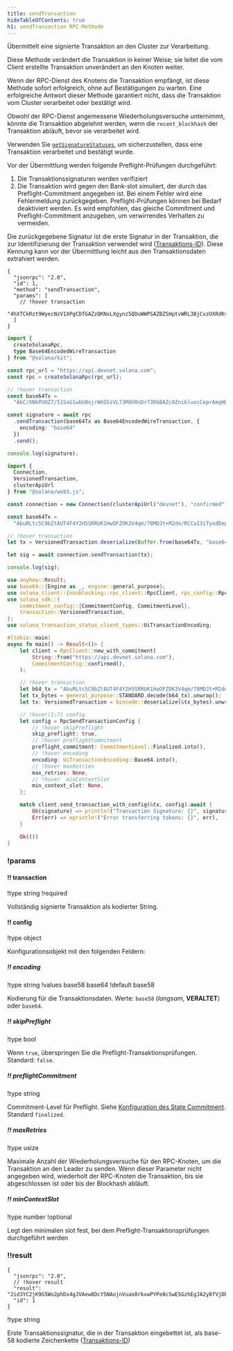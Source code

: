```yaml
---
title: sendTransaction
hideTableOfContents: true
h1: sendTransaction RPC-Methode
---
```


Übermittelt eine signierte Transaktion an den Cluster zur Verarbeitung.

Diese Methode verändert die Transaktion in keiner Weise; sie leitet die vom
Client erstellte Transaktion unverändert an den Knoten weiter.

Wenn der RPC-Dienst des Knotens die Transaktion empfängt, ist diese Methode
sofort erfolgreich, ohne auf Bestätigungen zu warten. Eine erfolgreiche Antwort
dieser Methode garantiert nicht, dass die Transaktion vom Cluster verarbeitet
oder bestätigt wird.

Obwohl der RPC-Dienst angemessene Wiederholungsversuche unternimmt, könnte die
Transaktion abgelehnt werden, wenn die `recent_blockhash` der Transaktion
abläuft, bevor sie verarbeitet wird.

Verwenden Sie [`getSignatureStatuses`](/docs/rpc/http/getsignaturestatuses), um
sicherzustellen, dass eine Transaktion verarbeitet und bestätigt wurde.

Vor der Übermittlung werden folgende Preflight-Prüfungen durchgeführt:

1. Die Transaktionssignaturen werden verifiziert
2. Die Transaktion wird gegen den Bank-slot simuliert, der durch das
   Preflight-Commitment angegeben ist. Bei einem Fehler wird eine Fehlermeldung
   zurückgegeben. Preflight-Prüfungen können bei Bedarf deaktiviert werden. Es
   wird empfohlen, das gleiche Commitment und Preflight-Commitment anzugeben, um
   verwirrendes Verhalten zu vermeiden.

Die zurückgegebene Signatur ist die erste Signatur in der Transaktion, die zur
Identifizierung der Transaktion verwendet wird
([Transaktions-ID](/docs/references/terminology#transaction-id)). Diese Kennung
kann vor der Übermittlung leicht aus den Transaktionsdaten extrahiert werden.

<APIMethod>

```jsonc !!request curl
{
  "jsonrpc": "2.0",
  "id": 1,
  "method": "sendTransaction",
  "params": [
    // !hover transaction
    "4hXTCkRzt9WyecNzV1XPgCDfGAZzQKNxLXgynz5QDuWWPSAZBZSHptvWRL3BjCvzUXRdKvHL2b7yGrRQcWyaqsaBCncVG7BFggS8w9snUts67BSh3EqKpXLUm5UMHfD7ZBe9GhARjbNQMLJ1QD3Spr6oMTBU6EhdB4RD8CP2xUxr2u3d6fos36PD98XS6oX8TQjLpsMwncs5DAMiD4nNnR8NBfyghGCWvCVifVwvA8B8TJxE1aiyiv2L429BCWfyzAme5sZW8rDb14NeCQHhZbtNqfXhcp2tAnaAT"
  ]
}
```

```ts !!request title="Kit"
import {
  createSolanaRpc,
  type Base64EncodedWireTransaction
} from "@solana/kit";

const rpc_url = "https://api.devnet.solana.com";
const rpc = createSolanaRpc(rpc_url);

// !hover transaction
const base64Tx =
  "AbC/XNkPUUZ7/51SaG1wbG0ojrWHIGzVL73M8hRnDr73RkBAZc0ZnikluvcCeprAmqHDJrcPxPUbvEJMVBIiVQeAAQABAzfDSQC/GjcggrLsDpYz7jAlT+Gca846HqtFb8UQMM9cCWPIi4AX32PV8HrY7/1WgoRc3IATttceZsUMeQ1qx7UAAAAAAAAAAAAAAAAAAAAAAAAAAAAAAAAAAAAAAAAAAIgsVWEgMTiOYp63gTtuYGw+izfm6wKQdivpiXQBpNnYAQICAAEMAgAAAEBCDwAAAAAAAA==";

const signature = await rpc
  .sendTransaction(base64Tx as Base64EncodedWireTransaction, {
    encoding: "base64"
  })
  .send();

console.log(signature);
```

```ts !!request title="web3.js"
import {
  Connection,
  VersionedTransaction,
  clusterApiUrl
} from "@solana/web3.js";

const connection = new Connection(clusterApiUrl("devnet"), "confirmed");

const base64Tx =
  "AbuRLtc5C9bZtAUT4F4Y2H5SRRUK1HwOFZOK3V4qm/78MDJt+M2de/RCCaI3iTyodDepmrkUWbss0XRHS0lk5AOAAQABAzfDSQC/GjcggrLsDpYz7jAlT+Gca846HqtFb8UQMM9cCWPIi4AX32PV8HrY7/1WgoRc3IATttceZsUMeQ1qx7UAAAAAAAAAAAAAAAAAAAAAAAAAAAAAAAAAAAAAAAAAAD2dTRgcJmzcoGH1R3c2WqtHah2H19KvbC1p6BxLDqfoAQICAAEMAgAAAADKmjsAAAAAAA==";

// !hover transaction
let tx = VersionedTransaction.deserialize(Buffer.from(base64Tx, "base64"));

let sig = await connection.sendTransaction(tx);

console.log(sig);
```

```rs !!request title="Rust"
use anyhow::Result;
use base64::{Engine as _, engine::general_purpose};
use solana_client::{nonblocking::rpc_client::RpcClient, rpc_config::RpcSendTransactionConfig};
use solana_sdk::{
    commitment_config::{CommitmentConfig, CommitmentLevel},
    transaction::VersionedTransaction,
};
use solana_transaction_status_client_types::UiTransactionEncoding;

#[tokio::main]
async fn main() -> Result<()> {
    let client = RpcClient::new_with_commitment(
        String::from("https://api.devnet.solana.com"),
        CommitmentConfig::confirmed(),
    );

    // !hover transaction
    let b64_tx = "AbuRLtc5C9bZtAUT4F4Y2H5SRRUK1HwOFZOK3V4qm/78MDJt+M2de/RCCaI3iTyodDepmrkUWbss0XRHS0lk5AOAAQABAzfDSQC/GjcggrLsDpYz7jAlT+Gca846HqtFb8UQMM9cCWPIi4AX32PV8HrY7/1WgoRc3IATttceZsUMeQ1qx7UAAAAAAAAAAAAAAAAAAAAAAAAAAAAAAAAAAAAAAAAAAD2dTRgcJmzcoGH1R3c2WqtHah2H19KvbC1p6BxLDqfoAQICAAEMAgAAAADKmjsAAAAAAA==";
    let tx_bytes = general_purpose::STANDARD.decode(b64_tx).unwrap();
    let tx: VersionedTransaction = bincode::deserialize(&tx_bytes).unwrap();

    // !hover(1:7) config
    let config = RpcSendTransactionConfig {
        // !hover skipPreflight
        skip_preflight: true,
        // !hover preflightCommitment
        preflight_commitment: CommitmentLevel::Finalized.into(),
        // !hover encoding
        encoding: UiTransactionEncoding::Base64.into(),
        // !hover maxRetries
        max_retries: None,
        // !hover  minContextSlot
        min_context_slot: None,
    };

    match client.send_transaction_with_config(&tx, config).await {
        Ok(signature) => println!("Transaction Signature: {}", signature),
        Err(err) => eprintln!("Error transferring tokens: {}", err),
    }

    Ok(())
}
```

### !params

#### !! transaction

!type string
!required

Vollständig signierte Transaktion als kodierter String.

#### !! config

!type object

Konfigurationsobjekt mit den folgenden Feldern:

##### !! encoding

!type string
!values base58 base64
!default base58

Kodierung für die Transaktionsdaten. Werte: `base58` (_langsam_, **VERALTET**)
oder `base64`.

##### !! skipPreflight

!type bool

Wenn `true`, überspringen Sie die Preflight-Transaktionsprüfungen. Standard:
`false`.

##### !! preflightCommitment

!type string

Commitment-Level für Preflight. Siehe
[Konfiguration des State Commitment](/docs/rpc/index.mdx#configuring-state-commitment).
Standard `finalized`.

##### !! maxRetries

!type usize

Maximale Anzahl der Wiederholungsversuche für den RPC-Knoten, um die Transaktion
an den Leader zu senden. Wenn dieser Parameter nicht angegeben wird, wiederholt
der RPC-Knoten die Transaktion, bis sie abgeschlossen ist oder bis der Blockhash
abläuft.

##### !! minContextSlot

!type number
!optional

Legt den minimalen slot fest, bei dem Preflight-Transaktionsprüfungen
durchgeführt werden

### !!result

```jsonc !response
{
  "jsonrpc": "2.0",
  // !hover result
  "result": "2id3YC2jK9G5Wo2phDx4gJVAew8DcY5NAojnVuao8rkxwPYPe8cSwE5GzhEgJA2y8fVjDEo6iR6ykBvDxrTQrtpb",
  "id": 1
}
```

!type string

Erste Transaktionssignatur, die in der Transaktion eingebettet ist, als base-58
kodierte Zeichenkette
([Transaktions-ID](/docs/references/terminology#transaction-id))

</APIMethod>
